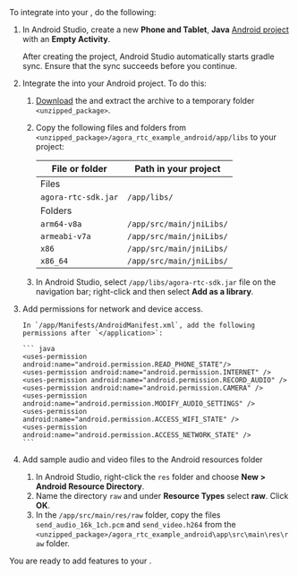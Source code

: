 <PlatformWrapper platform="android">
To integrate <Vpd k="PRODUCT" /> into your <Vpl k="CLIENT" />, do the following:

1.  In Android Studio, create a new **Phone and Tablet**, **Java** [Android project](https://developer.android.com/studio/projects/create-project) with an **Empty Activity**.

    After creating the project, Android Studio automatically starts gradle sync. Ensure that the sync succeeds before you continue.

2.  Integrate the <Vpd k="SDK" /> into your Android project. To do this:

    1. [Download](../../sdks) the <Vpd k="SDK" /> and extract the archive to a temporary folder `<unzipped_package>`.

    2.  Copy the following files and folders from `<unzipped_package>/agora_rtc_example_android/app/libs` to your project:

        | File or folder           | Path in your project     |
        |--------------------------|--------------------------|
        | Files                    |                          |
        | `agora-rtc-sdk.jar`      | `/app/libs/`             |
        | Folders                  |                          |
        | `arm64-v8a`                | `/app/src/main/jniLibs/` |
        | `armeabi-v7a`            | `/app/src/main/jniLibs/` |
        | `x86`                    | `/app/src/main/jniLibs/` |
        | `x86_64`                 | `/app/src/main/jniLibs/` |

    3.  In Android Studio, select `/app/libs/agora-rtc-sdk.jar` file on the navigation bar; right-click and then select **Add as a library**.

3.  Add permissions for network and device access.

        In `/app/Manifests/AndroidManifest.xml`, add the following permissions after `</application>`:

        ``` java
        <uses-permission android:name="android.permission.READ_PHONE_STATE"/>
        <uses-permission android:name="android.permission.INTERNET" />
        <uses-permission android:name="android.permission.RECORD_AUDIO" />
        <uses-permission android:name="android.permission.CAMERA" />
        <uses-permission android:name="android.permission.MODIFY_AUDIO_SETTINGS" />
        <uses-permission android:name="android.permission.ACCESS_WIFI_STATE" />
        <uses-permission android:name="android.permission.ACCESS_NETWORK_STATE" />
        ```
4. Add sample audio and video files to the Android resources folder

    1. In Android Studio, right-click the `res` folder and choose **New > Android Resource Directory**. 
    1. Name the directory `raw` and under **Resource Types** select **raw**. Click **OK**.
    1. In the `/app/src/main/res/raw` folder, copy the files `send_audio_16k_1ch.pcm` and `send_video.h264` from the `<unzipped_package>/agora_rtc_example_android\app\src\main\res\raw` folder.

You are ready to add <Vpd k="PRODUCT" /> features to your <Vpl k="CLIENT" />.

</PlatformWrapper>
